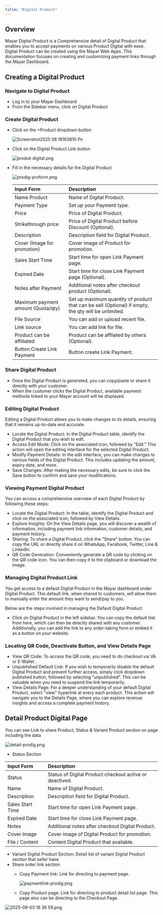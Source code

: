 ```yaml
---
title: "Digital Product"
---
```


## Overview

Mayar Digital Product is a Comprehensive detail of Digital Product that enables you to accept payments on various Product Digital with ease. Digital Product can be created using the Mayar Web Apps. This documentation focuses on creating and customizing payment links through the Mayar Dashboard.

## Creating a Digital Product

### Navigate to Digital Product

- Log in to your Mayar Dashboard
- From the Sidebar menu, click on Digital Product

### Create Digital Product

- Click on the \+Product dropdown button

  ![Screenshot2025 08 18163810 Pn](/images/Screenshot2025-08-18163810.png)
- Click on the Digital Product Link button

  ![produk digital.png](/images/produkdigital.png)
- Fill in the necessary details for the Digital Product

  ![prodig-proform.png](/images/prodig-proform.png)

  | **Input Form**                     | **Description**                                                                                     |
  | :--------------------------------- | :-------------------------------------------------------------------------------------------------- |
  | Name Product                       | Name of Digital Product.                                                                            |
  | Payment Type                       | Set up your Payment type.                                                                           |
  | Price                              | Price of Digital Product.                                                                           |
  | Strikethrough price                | Price of Digital Product before Discount (Optional).                                                |
  | Description                        | Description field for Digital Product.                                                              |
  | Cover (Image for promotion)        | Cover image of Product for promotion.                                                               |
  | Sales Start Time                   | Start time for open Link Payment page.                                                              |
  | Expired Date                       | Start time for close Link Payment page (Optional).                                                  |
  | Notes after Payment                | Additional notes after checkout product (Optional).                                                 |
  | Maximum payment amount (Quota/qty) | Set up maximum quantity of product that can be sell (Optional) if empty, the qty will be unlimited. |
  | File Source                        | You can add or upload recent file.                                                                  |
  | Link source                        | You can add link for file.                                                                          |
  | Product can be affiliated          | Product can be affliated by others (Optional).                                                      |
  | Button Create Link Payment         | Button create Link Payment.                                                                         |

### Share Digital Product

- Once the Digital Product is generated, you can copy/paste or share it directly with your customer.
- When the customer clicks the Digital Product, available payment methods linked to your Mayar account will be displayed.

### Editing Digital Product

Editing a Digital Product allows you to make changes to its details, ensuring that it remains up-to-date and accurate.

- Locate the Digital Product: In the Digital Product table, identify the Digital Product that you wish to edit.
- Access Edit Mode: Click on the associated icon, followed by "Edit." This action will open the editing interface for the selected Digital Product.
- Modify Payment Details: In the edit interface, you can make changes to various fields of the Digital Product. This includes updating the amount, expiry date, and more.
- Save Changes: After making the necessary edits, be sure to click the Save button to confirm and save your modifications.

### Viewing Payment Digital Product

You can access a comprehensive overview of each Digital Product by following these steps:

- Locate the Digital Product: In the table, identify the Digital Product and click on the associated icon, followed by View Details.
- Explore Insights: On the View Details page, you will discover a wealth of information, including payment link information, customer details, and payment history.
- Sharing: To share a Digital Product, click the "Share" button. You can copy the URL or directly share it on WhatsApp, Facebook, Twitter, Line & LinkedIn.
- QR Code Generation: Conveniently generate a QR code by clicking on the QR code icon. You can then copy it to the clipboard or download the image.

### Managing Digital Product Link

You get access to a default Digital Product in the Mayar dashboard under Digital Product. This default link, when shared to customers, will allow them to manually enter the amount they want to send/pay to you.

Below are the steps involved in managing the Default Digital Product

- Click on Digital Product in the left sidebar. You can copy the default link from here, which can then be directly shared with any customer. Additionally, you can add the link to any order-taking form or embed it as a button on your website.

### Locating QR Code, Deactivate Button, and View Details Page

- View QR Code: To access the QR code, you need to do checkout via VA or E-Wallet .
- Unpublished Default Link: If you wish to temporarily disable the default Digital Product and prevent further access, simply click dropdown published button, followed by selecting “unpublished”. This can be valuable when you need to suspend the link temporarily.
- View Details Page: For a deeper understanding of your default Digital Product, select "view" hyperlink at every each product. This action will navigate you to the Details Page, where you can explore revenue insights and access a complete payment history.

## Detail Product Digital Page

You can see Link to share Product, Status & Variant Product section on page including the data

![detail-prodig.png](/images/detail-prodig.png)

- Status Section

| **Input Form**   | **Description**                                         |
| :--------------- | :------------------------------------------------------ |
| Status           | Status of Digital Product checkout active or deactived. |
| Name             | Name of Digital Product.                                |
| Description      | Description field for Digital Product.                  |
| Sales Start Time | Start time for open Link Payment page.                  |
| Expired Date     | Start time for close Link Payment page.                 |
| Notes            | Additional notes after checkout Digital Product.        |
| Cover Image      | Cover image of Digital Product for promotion.           |
| File / Content   | Content Digital Product that available.                 |

- Variant Digital Product Section: Detail list of variant Digital Product section that seller have
- Share order link section
  - Copy Payment link: Link for directing to payment page.

    ![paymentlink-prodig.png](/images/paymentlink-prodig.png)
  - Copy Product page: Link for directing to product detail list page. This page also can be directing to the Checkout Page.

![2025-09-03 16 36 59.png](/images/2025-09-03163659.png)